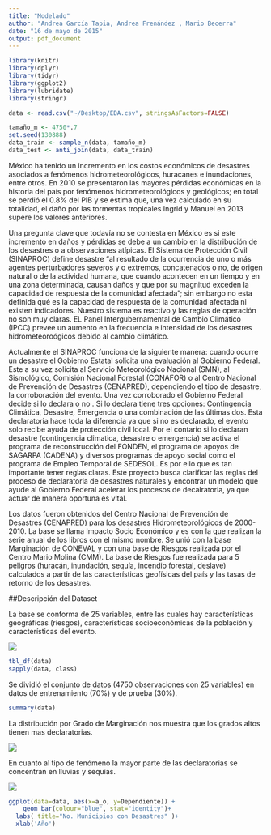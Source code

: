 ```yaml
---
title: "Modelado"
author: "Andrea García Tapia, Andrea Frenández , Mario Becerra"
date: "16 de mayo de 2015"
output: pdf_document
---
```



```r
library(knitr)
library(dplyr)
library(tidyr)
library(ggplot2)
library(lubridate)
library(stringr)
```


```r
data <- read.csv("~/Desktop/EDA.csv", stringsAsFactors=FALSE)

tamaño_m <- 4750*.7
set.seed(130888)
data_train <- sample_n(data, tamaño_m)
data_test <- anti_join(data, data_train)
```


México ha tenido un incremento en los costos económicos de desastres asociados a fenómenos hidrometeorológicos, huracanes e inundaciones, entre otros. En 2010 se presentaron las mayores pérdidas económicas en la historia del país por fenómenos hidrometeorológicos y geológicos; en total se perdió el 0.8% del PIB y se estima que, una vez calculado en su totalidad, el daño por las tormentas tropicales Ingrid y Manuel en 2013 supere los valores anteriores.

Una pregunta clave que todavía no se contesta en México es si este incremento en daños y pérdidas se debe a un cambio en la distribución de los desastres o a observaciones atípicas. El Sistema de Protección Civil (SINAPROC) define desastre “al resultado de la ocurrencia de uno o más agentes perturbadores severos y o extremos, concatenados o no, de origen natural o de la actividad humana, que cuando acontecen en un tiempo y en una zona determinada, causan daños y que por su magnitud exceden la capacidad de respuesta de la comunidad afectada”; sin embargo no esta definida qué es la capacidad de respuesta de la comunidad afectada ni existen indicadores. Nuestro sistema es reactivo y las reglas de operación no son muy claras. EL Panel Intergubernamental de Cambio Climático (IPCC) prevee un aumento en la frecuencia e intensidad de los desastres hidrometeoroógicos debido al cambio climático.

Actualmente el SINAPROC funciona de la siguiente manera: cuando ocurre un desastre el Gobierno Estatal solicita una evaluación al Gobierno Federal. Este a su vez solicita al Servicio Meteorológico Nacional (SMN), al Sismológico, Comisión Nacional Forestal (CONAFOR) o al Centro Nacional de Prevención de Desastres (CENAPRED), dependiendo el tipo de desastre, la corroboración del evento. Una vez corroborado el Gobierno Federal decide si lo declara o no . Si lo declara tiene tres opciones: Contingencia Climática, Desastre, Emergencia o una combinación de las últimas dos. Esta declaratoria hace toda la diferencia ya que si no es declarado, el evento solo recibe ayuda de protección civil local. Por el contario si lo declaran desastre (contingencia climatica, desastre o emergencia) se activa el programa de reconstrucción del FONDEN, el programa de apoyos de SAGARPA (CADENA) y diversos programas de apoyo social como el programa de Empleo Temporal de SEDESOL. Es por ello que es tan importante tener reglas claras. Este proyecto busca clarificar las reglas del proceso de declaratoria de desastres naturales y encontrar un modelo que ayude al Gobierno Federal acelerar los procesos de decalratoria, ya que actuar de manera oportuna es vital.

Los datos fueron obtenidos del Centro Nacional de Prevención de Desastres (CENAPRED) para los desastres Hidrometeorológicos de 2000-2010. La base se llama Impacto Socio Económico y es con la que realizan la serie anual de los libros con el mismo nombre. Se unió con la base Marginación de CONEVAL y con una base de Riesgos realizada por el Centro Mario Molina (CMM). La base de Riesgos fue realizada para 5 peligros (huracán, inundación, sequía, incendio forestal, deslave) calculados a partir de las características geofísicas del país y las tasas de retorno de los desastres.

##Descripción del Dataset

La base se conforma de 25 variables, entre las cuales hay  características geográficas (riesgos), características socioeconómicas de la población y características del evento.

![](/img/var.png)

```r
tbl_df(data)
sapply(data, class)
```

Se dividió el conjunto de datos (4750 observaciones con 25 variables) en datos de entrenamiento (70%) y de prueba (30%). 

```r
summary(data)
```

La distribución por Grado de Marginación nos muestra que los grados altos tienen mas declaratorias. 

![](/img/dec_GM.png)

En cuanto al tipo de fenómeno  la mayor parte de las declaratorias se concentran en lluvias y sequías.


![](/img/tipo.png)

```r
ggplot(data=data, aes(x=a_o, y=Dependiente)) +
    geom_bar(colour="blue", stat="identity")+
  labs( title="No. Municipios con Desastres" )+
  xlab('Año')


```

